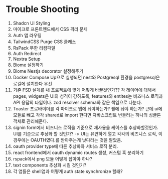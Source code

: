 # Trouble Shooting 

1. Shadcn UI Styling 
2. 마이크로 프론트엔드에서 CSS 격리 문제
3. Auth 앱 라우팅
4. TailwindCSS Purge CSS 클래스
5. RsPack 무한 리컴파일
6. Auth Redirect
7. Nextra Setup
8. Biome 설정하기
9. Biome Nestjs decorator 설정해주기 
10. Docker Compose Up으로 실행되던 nest와 Postgresql 환경을 postgresql은 로컬에 설치한다 우선
11. 기존 FSD 설계를 내 프로젝트에 맞게 어떻게 바꿀것인가?? 각 레이어에 대해서 pages, widgets은 UI의 성격이 강하도록, features와 entites는 비즈니스 로직과 API 응답의 타입이나. zod resolver schema와 같은 책임으로 나눈다. 
12. Toaster 프로바이더를 각 마이크로 앱에 둬야하는가? 쉘에 둬야 하는가? 근데 ui에 모듈로 뺴고 각각 shared로 import 한다면 자바스크립트 번들러는 하나의 싱글톤 객체로 관리해준다. 
13. signin form에서 비즈니스 로직을 기준으로 재사용을 케이스를 추상화할것인가. UI를 기준으로 추상화 할 것인가? -> UI는 유연하게 열고 각각의 비즈니스 로직, 이경우에는 OAUTH였다.를 받아주는게 낫다라는 것을 알았음.
14. oauth provider type에 따른 추상화와 서비스 로직 분리.
15. react frontend에서 oauth dynamic routes 생성, 커스텀 훅 분리하기
16. rspack에서 png 모듈 어떻게 잡아야 하나?
17. text components 추상화 시킬 것인가?
18. 각 앱들은 shell앱과 어떻게 auth state synchronize 할래?